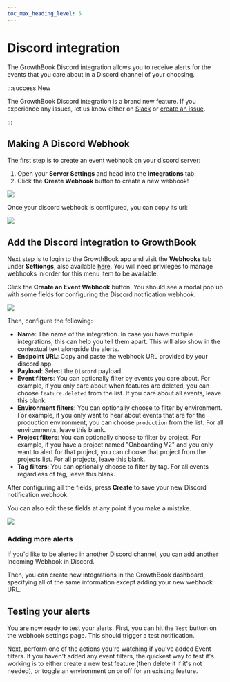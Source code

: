 ```yaml
---
toc_max_heading_level: 5
---
```



# Discord integration

The GrowthBook Discord integration allows you to receive alerts for the events that you care about in a Discord channel of your choosing.

:::success New

The GrowthBook Discord integration is a brand new feature. If you experience any issues, let us know either on [Slack](https://slack.growthbook.io/) or [create an issue](https://github.com/growthbook/growthbook-sdk-java/issues).

:::

## Making A Discord Webhook

The first step is to create an event webhook on your discord server:

1. Open your **Server Settings** and head into the **Integrations** tab:
2. Click the **Create Webhook** button to create a new webhook!

![](../../static/images/webhooks/discord/discord-new-webhook.png)

Once your discord webhook is configured, you can copy its url:

![](../../static/images/webhooks/discord/discord-copy-webhook-url.png)

## Add the Discord integration to GrowthBook

Next step is to login to the GrowthBook app and visit the **Webhooks** tab under **Settiongs**, also available [here](https://app.growthbook.io/settings/webhooks). You will need privileges to manage webhooks in order for this menu item to be available.

Click the **Create an Event Webhook** button. You should see a modal pop up with some fields for configuring the Discord notification webhook.

![](../../static/images/webhooks/discord/new-webhook.png)

Then, configure the following:

- **Name**: The name of the integration. In case you have multiple integrations, this can help you tell them apart. This will also show in the contextual text alongside the alerts.
- **Endpoint URL**: Copy and paste the webhook URL provided by your discord app.
- **Payload**: Select the `Discord` payload.
- **Event filters**: You can optionally filter by events you care about. For example, if you only care about when features are deleted, you can choose `feature.deleted` from the list. If you care about all events, leave this blank.
- **Environment filters**: You can optionally choose to filter by environment. For example, if you only want to hear about events that are for the production environment, you can choose `production` from the list. For all environments, leave this blank.
- **Project filters**: You can optionally choose to filter by project. For example, if you have a project named "Onboarding V2" and you only want to alert for that project, you can choose that project from the projects list. For all projects, leave this blank.
- **Tag filters**: You can optionally choose to filter by tag. For all events regardless of tag, leave this blank.

After configuring all the fields, press **Create** to save your new Discord notification webhook.

You can also edit these fields at any point if you make a mistake.

![](../../static/images/webhooks/discord/edit-webhook.png)

### Adding more alerts

If you'd like to be alerted in another Discord channel, you can add another Incoming Webhook in Discord.

Then, you can create new integrations in the GrowthBook dashboard, specifying all of the same information except adding your new webhook URL.

## Testing your alerts

You are now ready to test your alerts. First, you can hit the `Test` button on the webhook settings page. This should trigger a test notification.

Next, perform one of the actions you're watching if you've added Event filters. If you haven't added any event filters, the quickest way to test it's working is to either create a new test feature (then delete it if it's not needed), or toggle an environment on or off for an existing feature.

